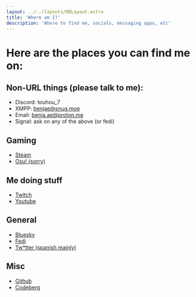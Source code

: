 ```yaml
---
layout: ../../layouts/MDLayout.astro
title: 'Where am I?'
description: 'Where to find me, socials, messaging apps, etc'
---
```


# Here are the places you can find me on:

## Non-URL things (please talk to me):
- Discord: touhou_7
- XMPP: benjae@snug.moe
- Email: benja.ae@proton.me
- Signal: ask on any of the above (or fedi)

## Gaming
- [Steam](https://steamcommunity.com/id/gentoo-linux/)
- [Osu! (sorry)](https://osu.ppy.sh/users/11749005)

## Me doing stuff
- [Twitch](https://twitch.tv/benjae__)
- [Youtube](https://www.youtube.com/@Benjae_)

## General
- [Bluesky](https://bsky.app/profile/benjae.nekoweb.org)
- [Fedi](https://plasmatrap.com/@benjae)
- [Tw*tter (spanish mainly)](https://x.com/touhou_7)

## Misc
- [Github](https://github.com/benjiae)
- [Codeberg](https://codeberg.org/benjae)